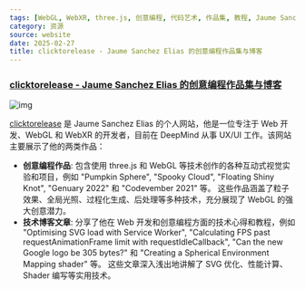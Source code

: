 ```yaml
---
tags: [WebGL, WebXR, three.js, 创意编程, 代码艺术, 作品集, 教程, Jaume Sanchez Elias]
category: 资源
source: website
date: 2025-02-27
title: clicktorelease - Jaume Sanchez Elias 的创意编程作品集与博客
---
```


### [clicktorelease - Jaume Sanchez Elias 的创意编程作品集与博客](https://www.clicktorelease.com/)

![img](https://img.mengpeng.tech/i/2025/02/27/67bff9f1a13f8.webp)

[clicktorelease](https://www.clicktorelease.com/) 是 Jaume Sanchez Elias 的个人网站，他是一位专注于 Web 开发、WebGL 和 WebXR 的开发者，目前在 DeepMind 从事 UX/UI 工作。该网站主要展示了他的两类作品：

-   **创意编程作品**: 包含使用 three.js 和 WebGL 等技术创作的各种互动式视觉实验和项目，例如 "Pumpkin Sphere", "Spooky Cloud", "Floating Shiny Knot", "Genuary 2022" 和 "Codevember 2021" 等。 这些作品涵盖了粒子效果、全局光照、过程化生成、后处理等多种技术，充分展现了 WebGL 的强大创意潜力。
-   **技术博客文章**: 分享了他在 Web 开发和创意编程方面的技术心得和教程，例如 "Optimising SVG load with Service Worker", "Calculating FPS past requestAnimationFrame limit with requestIdleCallback", "Can the new Google logo be 305 bytes?" 和 "Creating a Spherical Environment Mapping shader" 等。 这些文章深入浅出地讲解了 SVG 优化、性能计算、Shader 编写等实用技术。
